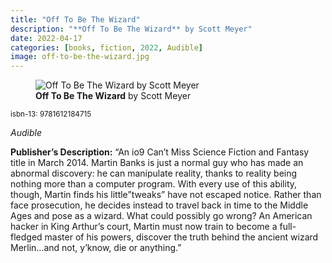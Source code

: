 ```yaml
---
title: "Off To Be The Wizard"
description: "**Off To Be The Wizard** by Scott Meyer"
date: 2022-04-17
categories: [books, fiction, 2022, Audible]
image: off-to-be-the-wizard.jpg
---
```

![**Off To Be The Wizard** by Scott Meyer](off-to-be-the-wizard.jpg){fig-align="left"}

<sup>isbn-13: 9781612184715</sup>

*Audible*

**Publisher's Description:**
"An io9 Can't Miss Science Fiction and Fantasy title in March 2014. Martin
Banks is just a normal guy who has made an abnormal discovery: he can
manipulate reality, thanks to reality being nothing more than a computer
program. With every use of this ability, though, Martin finds his little
"tweaks" have not escaped notice. Rather than face prosecution, he decides
instead to travel back in time to the Middle Ages and pose as a wizard.
What could possibly go wrong? An American hacker in King Arthur's court,
Martin must now train to become a full-fledged master of his powers,
discover the truth behind the ancient wizard Merlin...and not, y'know, die
or anything."